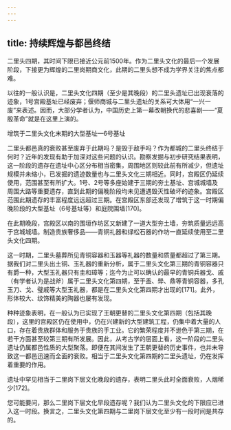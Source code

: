 ```yaml
---
---
---
```

title: 持续辉煌与都邑终结
---




二里头四期，其时间下限已接近公元前1500年。作为二里头文化的最后一个发展阶段，下接更为辉煌的二里岗期商文化，此期的二里头想不成为学界关注的焦点都难。

以往的一般认识是，二里头文化四期（至少是其晚段）的二里头遗址已出现衰落的迹象，1号宫殿基址已经废弃；偃师商城与二里头遗址的关系可大体用“一兴一废”来表述。因而，大部分学者认为，中国历史上第一幕改朝换代的悲喜剧——“夏殷革命”就是在这里上演的。



增筑于二里头文化末期的大型基址—6号基址



二里头都邑真的衰败甚至废弃于此期吗？是毁于敌手吗？作为都城的二里头终结于何时？近年的发现有助于加深对这些问题的认识。勘察发掘与初步研究结果表明，这一阶段的遗存在遗址中心区分布相当密集，周围地区则较此前有所减少，但遗址规模并未缩小，已发掘的遗迹数量也与二里头文化三期相近。同时，宫殿区仍延续使用，范围甚至有所扩大。1号、2号等多座始建于三期的夯土基址、宫城城墙及周围大路等重要遗存，直到此期的偏晚阶段均未见遭遇毁灭性破坏的迹象。宫殿区范围此期遗存的丰富程度远远超过三期。在宫殿区东部还发现了增筑于这一时期偏晚阶段的大型基址（6号基址等）和庭院围墙[170]。

在此期晚段，宫殿区以南的围垣作坊区又新建了一道大型夯土墙，夯筑质量远远高于宫城城墙。制造贵族奢侈品——青铜礼器和绿松石器的作坊一直延续使用至二里头文化四期。

这一时期，二里头墓葬所见青铜容器和玉器等礼器的数量和质量都超过了第三期。据我们对二里头出土铜、玉礼器的重新分析，属于二里头文化第三期的青铜容器只有爵一种，大型玉礼器只有圭和璋等；迄今为止可以确认的最早的青铜兵器戈、戚（有学者认为是战斧）属于二里头文化第四期，至于盉、斝、鼎等青铜容器，多孔玉刀、戈、璧戚等大型玉礼器，都是在二里头文化第四期才出现的[171]。此外，形体较大、纹饰精美的陶器也屡有发现。

种种迹象表明，在一般认为已实现了王朝更替的二里头文化第四期（包括其晚段），这里的宫殿区仍在使用中，仍在兴建新的大型建筑工程，仍集中着大量的人口，存在着贵族群体和服务于贵族的手工业。它的繁荣程度并不逊色于第三期，在若干方面甚至较第三期有所发展。因此，从考古学的层面上看，这一阶段的二里头遗址仍属都邑性质的大型聚落。即便在其间发生了王朝更替的历史事件，也并未导致这一都邑迅速而全面的衰败。相当于二里头文化第四期的二里头遗址，仍在发挥着重要的作用。

遗址中罕见相当于二里岗下层文化晚段的遗存，表明二里头此时全面衰败，人烟稀少[172]。

您可能要问，那么二里岗下层文化早段遗存呢？我们认为二里头文化的下限应已进入这一时段。换言之，二里头文化第四期与二里岗下层文化至少有一段时间是共存的。